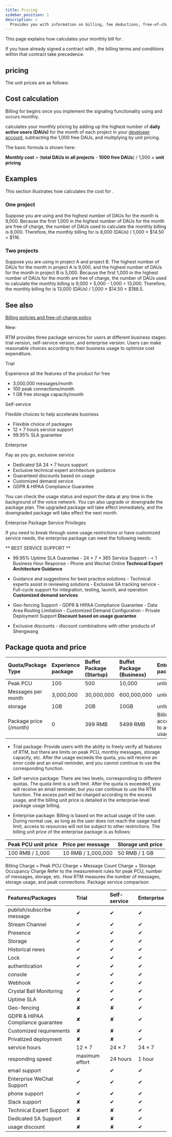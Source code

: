 ```yaml
---
title: Pricing
sidebar_position: 1
description: >
  Provides you with information on billing, fee deductions, free-of-charge policy, and any suspension to your account based on the account type.
---
```



This page explains how <Vg k="COMPANY" /> calculates your monthly bill for <Vg k="SIG"/>.

If you have already signed a contract with <Vg k="COMPANY" />, the billing terms and conditions within that contract take precedence.

## <Vg k="SIG"/> pricing

The unit prices are as follows:



## Cost calculation

Billing for <Vg k="SIG"/> begins once you implement the signaling
functionality using <Vg k="MESS_SDK"/> and occurs monthly.

<Vg k="COMPANY" /> calculates your monthly pricing by adding up the highest number of
**daily active users (DAUs)** for the month of each <Vg k="SIG" /> project in your
[<Vg k="CONSOLE" /> developer account](https://console.agora.io/), subtracting the 1,000 free DAUs,
and multiplying by unit pricing.

The basic formula is shown here:

**Monthly cost** = (**total DAUs in all projects** - **1000 free DAUs**) / 1,000 × **unit pricing**

## Examples

This section illustrates how <Vg k="COMPANY" /> calculates the cost for <Vg k="SIG"/>.

### One project

Suppose you are using <Vg k="SIG"/> and the highest number of DAUs for the month is 9,000.
Because the first 1,000 in the highest number of DAUs for the month are free of charge,
the number of DAUs used to calculate the monthly billing is 8,000.
Therefore, the monthly billing for <Vg k="SIG" /> is 8,000 (DAUs) / 1,000 × $14.50 = $116.

### Two projects

Suppose you are using <Vg k="SIG"/> in project A and project B. The highest number of DAUs for the
month in project A is 9,000, and the highest number of DAUs for the month in project B is 5,000.
Because the first 1,000 in the highest number of DAUs for the month are free of charge,
the number of DAUs used to calculate the monthly billing is 9,000 + 5,000 - 1,000 = 13,000.
Therefore, the monthly billing for <Vg k="SIG" /> is 13,000 (DAUs) / 1,000 × $14.50 = $188.5.

## See also

[Billing policies and free-of-charge policy](../reference/billing-policies)


New:

RTM provides three package services for users at different business stages: trial version, self-service version, and enterprise version. Users can make reasonable choices according to their business usage to optimize cost expenditure.

Trial

Experience all the features of the product for free

  - 3,000,000 messages/month<br/>
  - 100 peak connections/month<br/>
  - 1 GB free storage capacity/month

Self-service

Flexible choices to help accelerate business

  - Flexible choice of packages<br/>
  - 12 × 7 hours service support<br/>
  - 99.95% SLA guarantee

Enterprise

Pay as you go, exclusive service

  - Dedicated SA 24 × 7 hours support<br/>
  - Exclusive technical expert architecture guidance<br/>
  - Guaranteed discounts based on usage<br/>
  - Customized demand service<br/>
  - GDPR & HIPAA Compliance Guarantee<br/>

You can check the usage status and export the data at any time in the background of the voice network. You can also upgrade or downgrade the package plan. The upgraded package will take effect immediately, and the downgraded package will take effect the next month.

Enterprise Package Service Privileges

If you need to break through some usage restrictions or have customized service needs, the enterprise package can meet the following needs:

** BEST SERVICE SUPPORT **

- 99.95% Uptime SLA Guarantee - 24 × 7 × 365 Service Support - < 1 Business Hour Response - Phone and Wechat Online **Technical Expert Architecture Guidance**

- Guidance and suggestions for best practice solutions - Technical experts assist in reviewing solutions - Exclusive SA tracking service - Full-cycle support for integration, testing, launch, and operation **Customized demand services**

- Geo-fencing Support - GDPR & HIPAA Compliance Guarantee - Data Area Routing Limitation - Customized Demand Configuration - Private Deployment Support **Discount based on usage guarantee**

- Exclusive discounts - discount combinations with other products of Shengwang

## Package quota and price

Quota/Package Type |	Experience package |	Buffet Package (Startup)	| Buffet Package (Business)	| Enterprise package |
|:-----------|:-------------|:-------------|:-------------|:-------------|
|Peak PCU	 |100	|500	|10,000	|unlimited|
|Messages per month	| 3,000,000	|30,000,000	|600,000,000	|unlimited|
|storage	|1GB	|2GB	|10GB	|unlimited|
|Package price (/month)	| 0	|399 RMB	|5499 RMB	|Billing according to actual usage|

- Trial package: Provide users with the ability to freely verify all features of RTM, but there are limits on peak PCU, monthly messages, storage capacity, etc. After the usage exceeds the quota, you will receive an error code and an email reminder, and you cannot continue to use the corresponding function.

- Self-service package: There are two levels, corresponding to different quotas. The quota limit is a soft limit. After the quota is exceeded, you will receive an email reminder, but you can continue to use the RTM function. The excess part will be charged according to the excess usage, and the billing unit price is detailed in the enterprise-level package usage billing.

- Enterprise package: Billing is based on the actual usage of the user. During normal use, as long as the user does not reach the usage hard limit, access to resources will not be subject to other restrictions. The billing unit price of the enterprise package is as follows:

|Peak PCU unit price	|Price per message	|Storage unit price |
|:----------------------|:------------------|:------------------|
|100 RMB / 1,000        |	10 RMB / 1,000,000 |	50 RMB / 1 GB |

Billing Charge = Peak PCU Charge + Message Count Charge + Storage Occupancy Charge
Refer to the measurement rules for peak PCU, number of messages, storage, etc. How RTM measures the number of messages, storage usage, and peak connections.
Package service comparison


|Features/Packages	|Trial	|Self-service	|Enterprise |
|:------------------|:------|:--------------|:----------|
|publish/subscribe message	|✔	|✔|	✔|
|Stream Channel	|✔	|✔	|✔|
|Presence	|✔	|✔	|✔|
|Storage	|✔	|✔	|✔|
|Historical news	|✔	|✔	|✔|
|Lock	|✔	|✔	|✔|
|authentication	|✔	|✔	|✔|
|console	|✔	|✔	|✔|
|Webhook	|✔	|✔|	✔|
|Crystal Ball Monitoring	|✔	|✔|	✔|
|Uptime SLA	|✘	|✔	|✔|
|Geo-fencing	|✘	|✘	|✔|
|GDPR & HIPAA Compliance guarantee	|✘	|✘	|✔|
|Customized requirements 	|✘	|✘	|✔|
|Privatized deployment 	|✘	|✘	|✔|
|service hours 	|12 × 7	|24 × 7	|24 × 7|
|responding speed 	|maximum effort	|24 hours|	1 hour|
|email support	|✔	|✔	|✔|
|Enterprise WeChat Support	|✔	|✔	|✔|
|phone support	|✔	|✔	|✔|
|Slack support	|✘	|✔	|✔|
|Technical Expert Support	|✘	|✘|	✔|
|Dedicated SA Support	|✘	|✘	|✔|
|usage discount	|✘	|✘	|✔|

